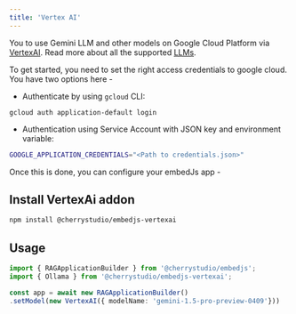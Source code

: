 ---
title: 'Vertex AI'
---

You to use Gemini LLM and other models on Google Cloud Platform via [VertexAI](https://cloud.google.com/vertex-ai?hl=en).
Read more about all the supported [LLMs](https://cloud.google.com/vertex-ai/generative-ai/docs/learn/models).

To get started, you need to set the right access credentials to google cloud. You have two options here -

-   Authenticate by using `gcloud` CLI:

```
gcloud auth application-default login
```

-   Authentication using Service Account with JSON key and environment variable:

```bash
GOOGLE_APPLICATION_CREDENTIALS="<Path to credentials.json>"
```

Once this is done, you can configure your embedJs app -

## Install VertexAi addon

```bash
npm install @cherrystudio/embedjs-vertexai
```

## Usage

```ts
import { RAGApplicationBuilder } from '@cherrystudio/embedjs';
import { Ollama } from '@cherrystudio/embedjs-vertexai';

const app = await new RAGApplicationBuilder()
.setModel(new VertexAI({ modelName: 'gemini-1.5-pro-preview-0409'}))
```
